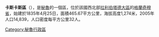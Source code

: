 '''卡斯卡斯區'''（{{lang-es|Distrito de Cascas}}），是[[秘魯|秘魯]]的一個區，位於該國西北部[[拉利伯塔德大區|拉利伯塔德大區]]的[[格蘭奇穆省|格蘭奇穆省]]，始建於1835年4月25日，面積465.67平方公里，海拔高度1,274米，2005年人口14,839，人口密度每平方公里32人。

{{Peru-geo-stub}}
[[Category:秘魯行政區|Category:秘魯行政區]]